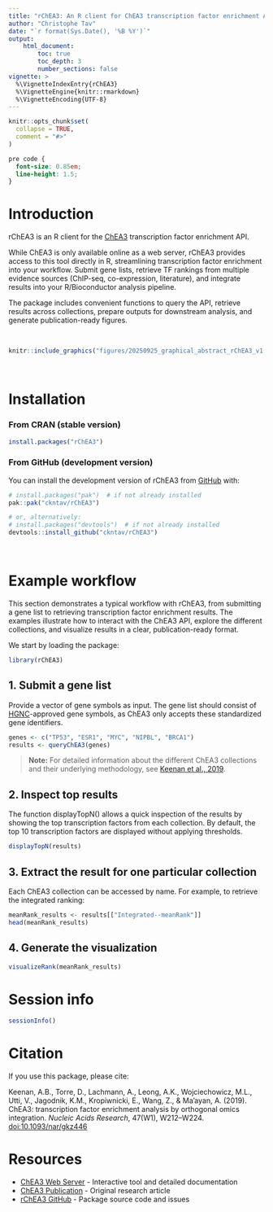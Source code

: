 ```yaml
---
title: "rChEA3: An R client for ChEA3 transcription factor enrichment API"
author: "Christophe Tav"
date: "`r format(Sys.Date(), '%B %Y')`"
output:
    html_document:
        toc: true
        toc_depth: 3
        number_sections: false
vignette: >
  %\VignetteIndexEntry{rChEA3}
  %\VignetteEngine{knitr::rmarkdown}
  %\VignetteEncoding{UTF-8}
---
```


```r
knitr::opts_chunk$set(
  collapse = TRUE,
  comment = "#>"
)
```
```css
pre code {
  font-size: 0.85em;
  line-height: 1.5;
}
```

# Introduction

rChEA3 is an R client for the [ChEA3](https://maayanlab.cloud/chea3/) transcription factor enrichment API.

While ChEA3 is only available online as a web server, rChEA3 provides access to this tool directly in R, streamlining transcription factor enrichment into your workflow. Submit gene lists, retrieve TF rankings from multiple evidence sources (ChIP-seq, co-expression, literature), and integrate results into your R/Bioconductor analysis pipeline.

The package includes convenient functions to query the API, retrieve results across collections, prepare outputs for downstream analysis, and generate publication-ready figures.

<br>
```r
knitr::include_graphics("figures/20250925_graphical_abstract_rChEA3_v1.png")
```
<br>

# Installation

### From CRAN (stable version)
```r
install.packages("rChEA3")
```

### From GitHub (development version)

You can install the development version of rChEA3 from [GitHub](https://github.com/) with:

```r
# install.packages("pak")  # if not already installed
pak::pak("ckntav/rChEA3")

# or, alternatively:
# install.packages("devtools")  # if not already installed
devtools::install_github("ckntav/rChEA3")
```
<br>

# Example workflow

This section demonstrates a typical workflow with rChEA3, from submitting a gene list to retrieving transcription factor enrichment results. The examples illustrate how to interact with the ChEA3 API, explore the different collections, and visualize results in a clear, publication-ready format.

We start by loading the package:
```r
library(rChEA3)
```

## 1. Submit a gene list

Provide a vector of gene symbols as input. The gene list should consist of [HGNC](https://www.genenames.org)-approved gene symbols, as ChEA3 only accepts these standardized gene identifiers.

```r
genes <- c("TP53", "ESR1", "MYC", "NIPBL", "BRCA1")
results <- queryChEA3(genes)
```

> **Note:** For detailed information about the different ChEA3 collections and their underlying methodology, see [Keenan et al., 2019](https://doi.org/10.1093/nar/gkz446).

## 2. Inspect top results

The function displayTopN() allows a quick inspection of the results by showing the top transcription factors from each collection.
By default, the top 10 transcription factors are displayed without applying thresholds.

```r
displayTopN(results)
```

## 3. Extract the result for one particular collection

Each ChEA3 collection can be accessed by name. For example, to retrieve the integrated ranking:

```r
meanRank_results <- results[["Integrated--meanRank"]]
head(meanRank_results)
```

## 4. Generate the visualization

```r
visualizeRank(meanRank_results)
```

# Session info

```r
sessionInfo()
```

# Citation

If you use this package, please cite:

Keenan, A.B., Torre, D., Lachmann, A., Leong, A.K., Wojciechowicz, M.L., Utti, V., Jagodnik, K.M., Kropiwnicki, E., Wang, Z., & Ma'ayan, A. (2019). ChEA3: transcription factor enrichment analysis by orthogonal omics integration. *Nucleic Acids Research*, 47(W1), W212–W224. [doi:10.1093/nar/gkz446](https://doi.org/10.1093/nar/gkz446)

# Resources

- [ChEA3 Web Server](https://maayanlab.cloud/chea3/) - Interactive tool and detailed documentation
- [ChEA3 Publication](https://doi.org/10.1093/nar/gkz446) - Original research article
- [rChEA3 GitHub](https://github.com/ckntav/rChEA3) - Package source code and issues
